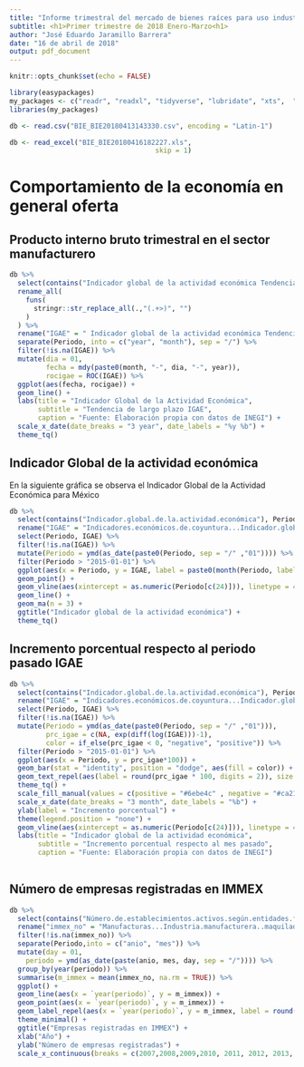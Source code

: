 ```yaml
---
title: "Informe trimestral del mercado de bienes raíces para uso industrial, comercial y habitacional en México y Tijuana"
subtitle: <h1>Primer trimestre de 2018 Enero-Marzo<h1>
author: "José Eduardo Jaramillo Barrera"
date: "16 de abril de 2018"
output: pdf_document
---
```



```r
knitr::opts_chunk$set(echo = FALSE)

library(easypackages)
my_packages <- c("readr", "readxl", "tidyverse", "lubridate", "xts",  "tidyquant", "ggrepel", "reshape2", "ggseas")
libraries(my_packages)

db <- read.csv("BIE_BIE20180413143330.csv", encoding = "Latin-1")

db <- read_excel("BIE_BIE20180416182227.xls", 
                                    skip = 1)

```





# Comportamiento de la economía en general oferta
## Producto interno bruto trimestral en el sector manufacturero


```r

db %>%
  select(contains("Indicador global de la actividad económica Tendencia"), Periodo) %>%
  rename_all(
    funs(
      stringr::str_replace_all(.,"(.+>)", "")
    )
  ) %>%
  rename("IGAE" = " Indicador global de la actividad económica Tendencia f3/ (Índice base 2013=100)") %>%
  separate(Periodo, into = c("year", "month"), sep = "/") %>%
  filter(!is.na(IGAE)) %>% 
  mutate(dia = 01,
         fecha = mdy(paste0(month, "-", dia, "-", year)),
         rocigae = ROC(IGAE)) %>%
  ggplot(aes(fecha, rocigae)) + 
  geom_line() +
  labs(title = "Indicador Global de la Actividad Económica",
       subtitle = "Tendencia de largo plazo IGAE",
       caption = "Fuente: Elaboración propia con datos de INEGI") +
  scale_x_date(date_breaks = "3 year", date_labels = "%y %b") +
  theme_tq()

```






## Indicador Global de la actividad económica

En la siguiente gráfica se observa el Indicador Global de la Actividad Económica para México

```r
db %>%
  select(contains("Indicador.global.de.la.actividad.económica"), Periodo) %>%
  rename("IGAE" = "Indicadores.económicos.de.coyuntura...Indicador.global.de.la.actividad.económica..base.2013...Series.originales...Índice.de.volumen.físico.Total.p2...f3...Índice.base.2013.100..Mensual") %>%
  select(Periodo, IGAE) %>%
  filter(!is.na(IGAE)) %>%
  mutate(Periodo = ymd(as_date(paste0(Periodo, sep = "/" ,"01")))) %>%
  filter(Periodo > "2015-01-01") %>%
  ggplot(aes(x = Periodo, y = IGAE, label = paste0(month(Periodo, label = TRUE), "-" ,year(Periodo)))) +
  geom_point() +
  geom_vline(aes(xintercept = as.numeric(Periodo[c(24)])), linetype = 4, colour = "black") +
  geom_line() +
  geom_ma(n = 3) + 
  ggtitle("Indicador global de la actividad económica") +
  theme_tq()
```



## Incremento porcentual respecto al periodo pasado IGAE

```r

db %>%
  select(contains("Indicador.global.de.la.actividad.económica"), Periodo) %>%
  rename("IGAE" = "Indicadores.económicos.de.coyuntura...Indicador.global.de.la.actividad.económica..base.2013...Series.originales...Índice.de.volumen.físico.Total.p2...f3...Índice.base.2013.100..Mensual") %>%
  select(Periodo, IGAE) %>%
  filter(!is.na(IGAE)) %>%
  mutate(Periodo = ymd(as_date(paste0(Periodo, sep = "/" ,"01"))),
         prc_igae = c(NA, exp(diff(log(IGAE)))-1),
         color = if_else(prc_igae < 0, "negative", "positive")) %>%
  filter(Periodo > "2015-01-01") %>%
  ggplot(aes(x = Periodo, y = prc_igae*100)) +
  geom_bar(stat = "identity", position = "dodge", aes(fill = color)) +
  geom_text_repel(aes(label = round(prc_igae * 100, digits = 2)), size = 3) +
  theme_tq() + 
  scale_fill_manual(values = c(positive = "#6ebe4c" , negative = "#ca2128" )) + 
  scale_x_date(date_breaks = "3 month", date_labels = "%b") +
  ylab(label = "Incremento porcentual") +
  theme(legend.position = "none") + 
  geom_vline(aes(xintercept = as.numeric(Periodo[c(24)])), linetype = 4, colour = "black") +
  labs(title = "Indicador global de la actividad económica",
       subtitle = "Incremento porcentual respecto al mes pasado",
       caption = "Fuente: Elaboración propia con datos de INEGI")
  
```








## Número de empresas registradas en IMMEX


```r
db %>%
  select(contains("Número.de.establecimientos.activos.según.entidades.federativas.y.municipios.Total.nacional"), Periodo) %>%
  rename("immex_no" = "Manufacturas...Industria.manufacturera..maquiladora.y.de.servicios.de.exportación..IMMEX....Por.entidad.federativa...Establecimientos.manufactureros...Número.de.establecimientos.activos.según.entidades.federativas.y.municipios.Total.nacional.b...p9...f6...Número.de.establecimientos..Mensual") %>%
  filter(!is.na(immex_no)) %>%
  separate(Periodo,into = c("anio", "mes")) %>%
  mutate(day = 01,
    periodo = ymd(as_date(paste(anio, mes, day, sep = "/")))) %>%
  group_by(year(periodo)) %>%
  summarise(m_immex = mean(immex_no, na.rm = TRUE)) %>%
  ggplot() + 
  geom_line(aes(x = `year(periodo)`, y = m_immex)) +
  geom_point(aes(x = `year(periodo)`, y = m_immex)) +
  geom_label_repel(aes(x = `year(periodo)`, y = m_immex, label = round(m_immex))) + 
  theme_minimal() + 
  ggtitle("Empresas registradas en IMMEX") +
  xlab("Año") +
  ylab("Número de empresas registradas") + 
  scale_x_continuous(breaks = c(2007,2008,2009,2010, 2011, 2012, 2013, 2014, 2015, 2016, 2017, 2018))
  
  

```

```r

```

